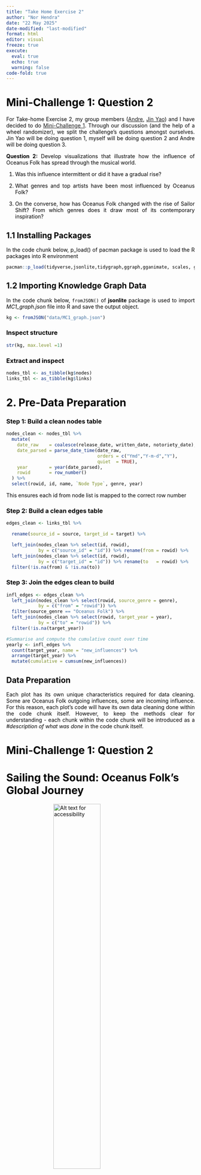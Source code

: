 ```yaml
---
title: "Take Home Exercise 2"
author: "Nor Hendra"
date: "22 May 2025"
date-modified: "last-modified"
format: html
editor: visual
freeze: true
execute:
  eval: true
  echo: true
  warning: false
code-fold: true
---
```


```{=html}
<style>
p {
  text-align: justify;
}
body, 
body p, 
body h1, 
body h2, 
body h3, 
body h4, 
body h5, 
body h6, 
body li {
  color: #000 !important;
}
</style>
```

# Mini-Challenge 1: Question 2

For Take-home Exercise 2, my group members ([Andre](https://isss608-ay2025-aprilterm.netlify.app/), [Jin Yao](https://isss608-blessmebellburve.netlify.app/)) and I have decided to do [Mini-Challenge 1](https://vast-challenge.github.io/2025/MC1.html). Through our discussion (and the help of a wheel randomizer), we split the challenge's questions amongst ourselves. Jin Yao will be doing question 1, myself will be doing question 2 and Andre will be doing question 3.

**Question 2:** Develop visualizations that illustrate how the influence of Oceanus Folk has spread through the musical world.

1.  Was this influence intermittent or did it have a gradual rise?

2.  What genres and top artists have been most influenced by Oceanus Folk?

3.  On the converse, how has Oceanus Folk changed with the rise of Sailor Shift? From which genres does it draw most of its contemporary inspiration?

## 1.1 Installing Packages

In the code chunk below, p_load() of pacman package is used to load the R packages into R environment

```r
pacman::p_load(tidyverse,jsonlite,tidygraph,ggraph,gganimate, scales, ggplot2, gifski, plotly,dplyr, knitr, visNetwork,igraph,scales,ggimage, tidytext,patchwork, RColorBrewer, magick)
```

## 1.2 Importing Knowledge Graph Data

In the code chunk below, `fromJSON()` of **jsonlite** package is used to import *MC1_graph.json* file into R and save the output object.

```r
kg <- fromJSON("data/MC1_graph.json")
```

### Inspect structure

```r
str(kg, max.level =1)
```

### Extract and inspect

```r
nodes_tbl <- as_tibble(kg$nodes)
links_tbl <- as_tibble(kg$links)
```

# 2. Pre-Data Preparation

### Step 1: Build a clean nodes table

```r
nodes_clean <- nodes_tbl %>%
  mutate(
    date_raw    = coalesce(release_date, written_date, notoriety_date),
    date_parsed = parse_date_time(date_raw,
                                  orders = c("Ymd","Y-m-d","Y"),
                                  quiet  = TRUE),
    year        = year(date_parsed),
    rowid       = row_number()      
  ) %>%
  select(rowid, id, name, `Node Type`, genre, year)
```

This ensures each id from node list is mapped to the correct row number

### Step 2: Build a clean edges table

```r
edges_clean <- links_tbl %>%

  rename(source_id = source, target_id = target) %>%

  left_join(nodes_clean %>% select(id, rowid), 
            by = c("source_id" = "id")) %>% rename(from = rowid) %>%
  left_join(nodes_clean %>% select(id, rowid), 
            by = c("target_id" = "id")) %>% rename(to   = rowid) %>%
  filter(!is.na(from) & !is.na(to))
```

### Step 3: Join the edges clean to build

```r
infl_edges <- edges_clean %>%
  left_join(nodes_clean %>% select(rowid, source_genre = genre),
            by = c("from" = "rowid")) %>%
  filter(source_genre == "Oceanus Folk") %>%
  left_join(nodes_clean %>% select(rowid, target_year = year),
            by = c("to" = "rowid")) %>%
  filter(!is.na(target_year))

#Summarise and compute the cumulative count over time
yearly <- infl_edges %>%
  count(target_year, name = "new_influences") %>%
  arrange(target_year) %>%
  mutate(cumulative = cumsum(new_influences))
```

::: callout-note
## Data Preparation

Each plot has its own unique characteristics required for data cleaning. Some are Oceanus Folk outgoing influences, some are incoming influence. For this reason, each plot's code will have its own data cleaning done within the code chunk itself. However, to keep the methods clear for understanding - each chunk within the code chunk will be introduced as a *#description of what was done* in the code chunk itself.
:::

# Mini-Challenge 1: Question 2

# Sailing the Sound: Oceanus Folk’s Global Journey

```{=html}
<img src="sailorshift.png" alt="Alt text for accessibility"
     style="display:block; margin:0 auto; width:50%;" />
```

Sailor Shift is one of the defining musical icons of her generation, a global superstar whose journey began on the quiet, coastal island nation of Oceanus. Rooted in the soul-stirring genre of Oceanus Folk, Sailor’s early music echoed the traditions of her homeland, capturing the attention of local audiences with its authenticity and emotional depth. Her rise began in earnest in 2023 as the lead vocalist of Ivy Echoes, an all-female band that helped bring Oceanus Folk into the contemporary spotlight. Though the band disbanded by 2026, Sailor’s solo breakthrough came just two years later when a viral single catapulted her into global recognition which marked the first time an Oceanus Folk track topped the international charts.

Since then, Sailor has released a new album almost every year, each more successful than the last. While she has evolved musically, often blending elements of Indie Pop and Indie Folk, she remains a proud champion of Oceanus Folk. Her collaborations with both rising and established artists have not only expanded her reach but also served to amplify the genre itself. Sailor’s enduring commitment to uplifting lesser-known musicians and promoting the music of her roots has helped fuel a cultural resurgence, drawing global attention to Oceanus and inspiring a new wave of artists from the region.

Now, in 2040, as she returns home, Sailor Shift is more than just a musician - she is a movement. Her story, and that of the Oceanus Folk genre she helped elevate, is the subject of a new investigation by local journalist Silas Reed. By visualizing a detailed knowledge graph of her career, collaborations, and influence, we uncover not just the legacy of one artist, but the rise of a cultural phenomenon.

# Rising Influence of Oceanus Folk: Intermittent or Gradual?

## Question 2: Part A

Was this influence intermittent or did it have a gradual rise?

::: callout-tip
## Plot Approach

For this plot, I looked at all edges that would compute the outgoing influence of Oceanus Folk as this would give an idea on whether it was an intermittent or gradual rise. I chose to use an animation as it was presented in *"Visualising and Analysing Time-Oriented Data"* to show the intermittent change over time of Oceanus Folk's influence. To further illustrate Sailor's impact, I drew a milestone segment on 2028 to show if there were any change after her breakthrough. As this is purely to give reader's an idea of Oceanus Folk's influence on the world - I chose to remove the gridlines to intensify the effect Oceanus Folk had.

The y-axis would be the year and x-axis the cumulative influence. I chose to use cumulative influence as this would be a more accurate representation of Oceanus Folk's influence throughout the year. In blue bar graph, you will also see the annual influences each year had. When these two are combined, it gives a clearer picture on how Oceanus Folk has influenced throughout the years and also give a better understanding of how each year added on to that cumulative influence.
:::

```r
#| fig-height: 8
#| fig-width: 10

# 1. Computing edges of Oceanus Folk
yearly <- edges_clean %>%
  left_join(
    nodes_clean %>% select(rowid, genre),
    by = c("to" = "rowid")
  ) %>%
  filter(
    genre == "Oceanus Folk",
`Edge Type` %in% c(
  "PerformerOf","ComposerOf","ProducerOf","LyricistOf",
  "RecordedBy","DistributedBy",
  "InStyleOf","InterpolatesFrom","CoverOf",
  "LyricalReferenceTo","DirectlySamples"
)
  ) %>%
  left_join(
    nodes_clean %>% select(rowid, media_year = year),
    by = c("to" = "rowid")
  ) %>%
  filter(!is.na(media_year)) %>%
  # Count number of new influences per year
  count(target_year = media_year, name = "new_influences") %>%
  complete(
    target_year = seq(min(target_year), max(target_year)),
    fill = list(new_influences = 0)
  ) %>%
  arrange(target_year) %>%
  mutate(cumulative = cumsum(new_influences))

# 2. Extend series to 2040
yearly_ext <- yearly %>%
  complete(
    target_year = seq(min(target_year), 2040),
    fill = list(new_influences = 0, cumulative = NA_real_)
  ) %>%
  arrange(target_year) %>%
  mutate(
    cumulative = if_else(
      is.na(cumulative),
      lag(cumulative, default = 0) + new_influences,
      cumulative
    )
  )

# 3. Define the milestone for 2028
milestones <- tibble(
  milestone_year = 2028,
  label          = "2028: Sailor’s Breakthrough"
) %>%
  left_join(yearly_ext, by = c("milestone_year" = "target_year"))

# 4. Build and animate the plot
p_anim <- ggplot(yearly_ext, aes(x = target_year)) +
  geom_col(aes(y = new_influences, fill = "Annual New Influences"),
           alpha = 0.8, show.legend = TRUE) +
  geom_line(aes(y = cumulative, color = "Cumulative Influences"),
            size = 1.2, show.legend = TRUE) +
  geom_point(aes(y = cumulative, color = "Cumulative Influences"),
             size = 2) +
  geom_segment(data = milestones,
               aes(x = milestone_year, xend = milestone_year,
                   y = 0,            yend = cumulative),
               arrow = arrow(length = unit(0.2, "cm")),
               color = "firebrick", size = 0.5) +
  geom_text(data = milestones,
            aes(x = milestone_year, y = cumulative, label = label),
            vjust = -0.2, hjust = 0.5,
            color = "firebrick", size = 5) +
  scale_fill_manual(name = NULL,
                    values = c("Annual New Influences" = "blue")) +
  scale_color_manual(name = NULL,
                     values = c("Cumulative Influences" = "black")) +
  guides(
    fill = guide_legend(nrow = 1, byrow = TRUE,
                        override.aes = list(color = NA)),
    color = guide_legend(nrow = 1, byrow = TRUE,
                         override.aes = list(linetype = 1,
                                             shape    = 16,
                                             size     = 2,
                                             fill     = NA))
  ) +
  scale_x_continuous(
    breaks       = pretty_breaks(10),
    minor_breaks = seq(min(yearly_ext$target_year), 2040, by = 1),
    expand       = expansion(mult = c(0, 0.05))
  ) +
  scale_y_continuous(
    limits = c(0, max(yearly_ext$cumulative, na.rm = TRUE)),
    expand = expansion(mult = c(0, 0))
  ) +
  coord_cartesian(clip = "off") +
  labs(
    title = "Global Oceanus Folk Influences (through 2040)",
    x     = "Year",
    y     = "Cumulative Influences"
  ) +
  theme_minimal(base_size = 14) +
  theme(
    panel.grid          = element_blank(),
    plot.title.position = "plot",
    plot.title          = element_text(hjust = 0.5, size = 18, face = "bold"),
    axis.line           = element_line(color = "black"),
    axis.ticks.length   = unit(3, "pt"),
    legend.position     = "bottom",
    legend.direction    = "horizontal",
    legend.key          = element_rect(fill = NA, color = NA),
    plot.margin         = margin(t = 20, r = 40, b = 10, l = 10),
    panel.clip          = "off"
  ) +
  transition_reveal(target_year) +
  ease_aes("linear")

# 5. Render animation
animate(
  p_anim,
  nframes  = length(unique(yearly_ext$target_year)),
  fps      = 5,
  renderer = gifski_renderer("oceanus_folk_extended.gif")
)

p_anim


```

::: callout-tip
## Plot Approach

The approach is similar to the animation plot, however I understand that readers would want to see exactly how many influences on that particular year. Hence, an interactivity plot to see the exact count of each year would be beneficial for readers to understand better.

Hover over to see the count of each year!
:::

```r
#| fig-height: 8
#| fig-width: 10
# 1. Compute all outgoing influences
yearly_raw <- edges_clean %>%
  inner_join(
    nodes_clean %>%
      filter(genre == "Oceanus Folk", `Node Type` %in% c("Song","Album")) %>%
      select(rowid),
    by = c("to" = "rowid")
  ) %>%
  filter(
    `Edge Type` %in% c(
      "InStyleOf","InterpolatesFrom","CoverOf",
      "LyricalReferenceTo","DirectlySamples",
      "PerformerOf","ComposerOf","ProducerOf",
      "LyricistOf","RecordedBy","DistributedBy"
    )
  ) %>%
  left_join(nodes_clean %>% select(rowid, year), by = c("to" = "rowid")) %>%
  filter(!is.na(year)) %>%
  count(target_year = year, name = "new_influences")

# 2. Extend series to 2040
yearly <- yearly_raw %>%
  complete(target_year = seq(min(target_year), 2040),
           fill        = list(new_influences = 0)) %>%
  arrange(target_year) %>%
  mutate(cumulative = cumsum(new_influences))

# 4. Plot 
plot_ly(
  data      = yearly,
  x         = ~target_year,
  y         = ~new_influences,
  type      = "bar",
  name      = "Annual New Influences",
  marker    = list(color = "blue"),
  hoverinfo = "text",
  hovertext = ~paste0(
    "Year: ", target_year,
    "<br>New Influences: ", new_influences
  )
) %>%
  add_trace(
    y         = ~cumulative,
    type      = "scatter",
    mode      = "lines+markers",
    name      = "Cumulative Influences",
    line      = list(color = "black", width = 2),
    marker    = list(color = "firebrick", size = 6),
    hoverinfo = "text",
    hovertext = ~paste0(
      "Year: ", target_year,
      "<br>Cumulative: ", cumulative
    )
  ) %>%
  layout(
    title = "Global Oceanus Folk Influence (through 2040)",
    margin = list(b = 80, t = 80),      
    xaxis = list(
      title = list(text = "Year", standoff = 15),  
      dtick      = 5,
      automargin = TRUE
    ),
    yaxis = list(
      title    = "Cumulative Influence",
      automargin = TRUE
    ),
    legend = list(
      orientation = "h",
      x           = 0.5,
      xanchor     = "center",
      y           = -0.1
    )
  )


```

From the chart above, it’s clear that Oceanus Folk’s influence did not rise in a smooth, steady way. Instead, you see long stretches of relatively little activity punctuated by sharp “spikes” in annual new influences, followed by further lulls before another burst, and so on.

**Early years (1990s–early 2000s):** Almost zero new connections with flat bars, barely any cumulative growth.

**Mid-2000s:** The first real uptick with a handful of years where new influences jumps into double digits, causing the cumulative line to start climbing. Indicating the start of Oceanus Folk's influence!

**Around 2009–2011:** A pronounced surge in annual influences (taller blue bars), driving a steep step up in the red cumulative curve.

**Post-2015 and especially post-2020:** Yet another wave of high‐volume influences, pushing the cumulative count sharply higher once again.

**After roughly 2028‒2030:** You see no flat activity and surge, but rather a steady gradual increment. You can definitely see Sailor Shift's breakthrough coming into play here.

That pattern of long quiet intervals followed by discrete bursts tells us the genre’s “spread” was intermittent, not a gradual, linear march. Each major burst corresponds to some cluster of releases, collaborations, or high-profile sampling/cover events that temporarily drove lots of new links into Oceanus Folk.

# Oceanus Folk's Reach: Which Genres and Artists Have Been Most Influenced?

## Question 2: Part B

What genres and top artists have been most influenced by Oceanus Folk?

::: callout-tip
## Plot Approach

For this question, I felt like starting off with a visNetwork would give a great overview before I broke it down into granular details. For this visNetwork, I decided to go for how Oceanus Folk directly influenced other artists or genres. From there it spread even more to show which artists are under those genre and what songs/albums they have put out. I have added some visPhysics to give it some fluidity for a more fun interactive approach!

Hovering over each node will give you a count of what I am trying to find. Nodes are also weighted depending on their counts to show how much influence they have.

-   Oceanus Folk -\> Total Artists and Genres Influenced.

-   Genres -\> Influences and Total Artists

-   Artists -\> Total songs/albums
:::

```r
# 1. Enrich edges with source genre and performer/media types
edges2 <- edges_clean %>%
  left_join(nodes_clean %>% select(rowid, source_genre = genre),
            by = c("from" = "rowid")) %>%
  left_join(nodes_clean %>% select(rowid, performer_type = `Node Type`),
            by = c("from" = "rowid")) %>%
  left_join(nodes_clean %>% select(rowid, media_type = `Node Type`),
            by = c("to"   = "rowid"))

# 2. Identify all Oceanus Folk media IDs
folk_media <- nodes_clean %>%
  filter(`Node Type` %in% c("Song","Album") & genre == "Oceanus Folk") %>%
  pull(rowid)

# 3. Count how many Oceanus Folk media each band performed
folk_cover_counts <- edges2 %>%
  filter(`Edge Type` == "PerformerOf",
         to %in% folk_media,
         performer_type == "MusicalGroup") %>%
  left_join(nodes_clean %>% select(rowid, name),
            by = c("from" = "rowid")) %>%
  count(name, name = "n_folk") %>%
  rename(artist = name)

# 4. Gather all media (Song/Album) each band performed and count
band_media_edges <- edges2 %>%
  filter(`Edge Type` == "PerformerOf",
         performer_type == "MusicalGroup",
         media_type %in% c("Song","Album")) %>%
  left_join(nodes_clean %>% select(rowid, band = name),
            by = c("from" = "rowid")) %>%
  left_join(nodes_clean %>% select(rowid, media = name),
            by = c("to"   = "rowid")) %>%
  distinct(band, media)

media_counts <- band_media_edges %>%
  count(band, name = "n_media") %>%
  rename(artist = band)

# 5. Compute Oceanus Folk → genre influence edges
infl_edges <- edges2 %>%
  filter(source_genre == "Oceanus Folk",
         `Edge Type` %in% c("InStyleOf","InterpolatesFrom","CoverOf",
      "LyricalReferenceTo","DirectlySamples",
      "PerformerOf","ComposerOf","ProducerOf",
      "LyricistOf","RecordedBy","DistributedBy"))

genre_counts <- infl_edges %>%
  left_join(nodes_clean %>% select(rowid, genre),
            by = c("to" = "rowid")) %>%
  count(genre, name = "n_influences") %>%
  filter(genre != "Oceanus Folk")

# 6. For each influenced genre, count distinct artists
media_by_genre <- nodes_clean %>%
  filter(`Node Type` %in% c("Song","Album") & genre %in% genre_counts$genre) %>%
  select(media_rowid = rowid, genre)

genre_band_edges <- edges2 %>%
  filter(to %in% media_by_genre$media_rowid) %>%
  left_join(media_by_genre, by = c("to" = "media_rowid")) %>%
  left_join(nodes_clean %>% select(rowid, band_name = name, `Node Type`),
            by = c("from" = "rowid")) %>%
  filter(`Node Type` == "MusicalGroup") %>%
  distinct(genre, band_name)

genre_band_counts <- genre_band_edges %>%
  count(genre, name = "n_bands")

# 7. Build nodes_vis

root_node <- tibble(
  id    = "Oceanus Folk",
  label = "Oceanus Folk",
  group = "Oceanus Folk",
  title = paste0(
    "Genres influenced: ", sum(genre_counts$n_influences),
    "<br>Total Artists: ", nrow(media_counts)
  )
)

genre_nodes <- genre_counts %>%
  left_join(genre_band_counts, by = "genre") %>%
  transmute(
    id    = genre,
    label = genre,
    group = "Genre",
    title = paste0("Influences: ", n_influences, "<br>Artists: ", n_bands)
  )

artist_nodes <- full_join(folk_cover_counts, media_counts, by = "artist") %>%
  replace_na(list(n_folk = 0, n_media = 0)) %>%
  transmute(
    id    = artist,
    label = artist,
    group = "Artist",
    title = paste0("Folk covers: ", n_folk,
                   "<br>Total songs/albums: ", n_media)
  )

nodes_vis <- bind_rows(root_node, genre_nodes, artist_nodes)

# 8. Build edges_vis

e1 <- genre_counts %>%
  left_join(genre_band_counts, by = "genre") %>%
  transmute(
    from  = "Oceanus Folk",
    to    = genre,
    title = paste0("Influences: ", n_influences, "<br>Bands: ", n_bands)
  )

e2 <- folk_cover_counts %>%
  transmute(
    from  = "Oceanus Folk",
    to    = artist,
    title = paste0("Folk covers: ", n_folk)
  )

e3 <- genre_band_edges %>%
  transmute(
    from  = genre,
    to    = band_name,
    title = paste0("Genre performer: ", band_name)
  )

edges_vis <- bind_rows(e1, e2, e3)

# 9. Add Band → Media edges

media_nodes <- band_media_edges %>%
  transmute(
    id    = media,
    label = media,
    group = "Song/Album",
    title = paste0("Performed by: ", band)
  ) %>%
  distinct(id, .keep_all = TRUE)

media_edges <- band_media_edges %>%
  transmute(
    from  = band,
    to    = media,
    title = paste0("Performed by: ", band)
  ) %>%
  distinct()

nodes_vis <- bind_rows(nodes_vis, media_nodes)
edges_vis <- bind_rows(edges_vis, media_edges)

# 10. De-duplicate & size nodes

nodes_vis <- nodes_vis %>% distinct(id, .keep_all = TRUE)
edges_vis <- edges_vis %>% distinct(from, to, .keep_all = TRUE)

nodes_vis <- nodes_vis %>%
  left_join(genre_counts %>% select(id = genre, n_influences), by = "id") %>%
  left_join(folk_cover_counts %>% select(id = artist, n_folk), by = "id") %>%
  mutate(
    size = case_when(
      id == "Oceanus Folk" ~ 60,
      group == "Genre"     ~ rescale(n_influences, to = c(20, 50)),
      group == "Artist"    ~ rescale(n_folk, to = c(20, 50)),
      TRUE                 ~ 20
    )
  ) %>%
  select(-n_influences, -n_folk)

# 11. Prune to only artists directly linked from root or genres

valid_bands <- unique(c(e2$to, e3$to))

valid_media <- media_edges %>%
  filter(from %in% valid_bands) %>%
  pull(to)

valid_ids <- c("Oceanus Folk", genre_nodes$id, valid_bands, valid_media)

nodes_vis <- nodes_vis %>%
  filter(id %in% valid_ids)

# 12. Draw the interactive network
visNetwork(nodes_vis, edges_vis, width = "100%", height = "700px") %>%
  visNodes(shape = "dot", font = list(size = 14, face = "bold")) %>%
  visEdges(smooth = FALSE, arrows = "to") %>%
  visGroups(groupname = "Oceanus Folk",
            color = list(background = "#9E00E3", border = "#9E00E3")) %>%
  visGroups(groupname = "Genre",
            color = list(background = "#FFA500", border = "#FFA500")) %>%
  visGroups(groupname = "Artist",
            color = list(background = "#00C2A1", border = "#00C2A1")) %>%
  visGroups(groupname = "Song/Album",
            color = list(background = "#FFB6C1", border = "#FFB6C1")) %>%
  visOptions(
    highlightNearest   = list(enabled = TRUE, degree = 1, hover = TRUE),
    nodesIdSelection   = list(enabled = TRUE, useLabels = TRUE)
  ) %>%
  visLegend(useGroups = TRUE, position = "left", main = "Legend") %>%
  visLayout(randomSeed = 42) %>%
  visPhysics(solver = "forceAtlas2Based", stabilization = TRUE)
```

The visualization makes it clear that Oceanus Folk’s influence radiates most strongly into a handful of adjacent genres. Above all, Indie Folk, Dream Pop, and Synthwave. In the graph, these genres appear as the largest orange‐colored nodes directly linked to “Oceanus Folk,” indicating that they have the highest number of outgoing stylistic or production edges.

-   **Indie Folk** sits at the very top of the list: many Oceanus Folk songs and albums have either been covered by Indie Folk artists, sampled by them, or cited as “in style of,” giving that genre the single largest count of influence connections. This made no surprise given Sailor's collaboration with Indie Folk artists.

-   **Dream Pop** is the next most prominent recipient of Oceanus Folk’s creative DNA. A significant number of Oceanus Folk recordings have been interpolated or reimagined by Dream Pop acts.

-   **Synthwave** also shows up as a major sink of influence. Several Oceanus Folk songwriters have co‐written or produced tracks for Synthwave artists.

Behind those primary genre nodes, you also see smaller but still noticeable clusters for **Alternative Rock, Indie Pop, and Post-Apocalyptic Folk**. In each case, the node size reflects the total number of distinct Oceanus Folk to “genre” edges, and hovering over, say, the Indie Pop node reveals that a dozen or so Oceanus Folk songs and albums.

::: callout-tip
## Plot Approach

Given how huge the visNetwork is, I decided to further break down to Oceanus Folk's influence by plotting and interactive plot using plotly. In this plot, the goal is to provide an actual count of how it was influenced and how Sailor's breakthrough led to an increase in multiple genre's influence. I added a milestone to show clearly how the influence changed because of Sailor Shift. Instead of finding just Oceanus Folk media, I looked for how Oceanus Folk's artists also influenced other genres to give a better clarity of its influence.

Double click the legends to single out a genre or single click to remove them in the visualisation.
:::

```r
#| fig-height: 8
#| fig-width: 10
# Oceanus Folk Influence on Other Genres
# 1. Edge sets
of_edges     <- c("PerformerOf","ComposerOf","ProducerOf","LyricistOf")
style_edges  <- c("InStyleOf","InterpolatesFrom","CoverOf",
                  "LyricalReferenceTo","DirectlySamples")
collab_edges <- c("CollaboratedWith","WrittenBy","Notoriety")

# 2. Which media are Oceanus Folk?
of_media <- nodes_clean %>%
  filter(genre == "Oceanus Folk",
         `Node Type` %in% c("Song","Album")) %>%
  pull(rowid)

# 3. Hop 0→1: artists who made Oceanus Folk media
of_artists <- edges_clean %>%
  filter(`Edge Type` %in% of_edges, to %in% of_media) %>%
  pull(from) %>% unique()

# 4. Hop 1→2: every outgoing edge from those artists
hop2_all <- edges_clean %>%
  filter(from %in% of_artists) %>%
  transmute(target_media = to,
            edge_type    = `Edge Type`)

# 5. Annotate each target media’s genre & year
hop2_all <- hop2_all %>%
  left_join(
    nodes_clean %>% select(rowid, genre, year),
    by = c("target_media" = "rowid")
  ) %>%
  rename(target_genre = genre,
         target_year  = year) %>%
  filter(!is.na(target_genre),
         target_genre != "Oceanus Folk",
         !is.na(target_year))

# 6. Count per genre/year and cumulative
yearly <- hop2_all %>%
  count(target_genre, target_year, name = "new_links") %>%
  arrange(target_genre, target_year) %>%
  group_by(target_genre) %>%
  mutate(cumulative = cumsum(new_links)) %>%
  ungroup()

# 7. Extend through the years
all_genres <- unique(yearly$target_genre)
start_year <- min(yearly$target_year[yearly$cumulative > 0], na.rm = TRUE)
all_years  <- seq(start_year, 2035)

yearly_ext <- yearly %>%
  complete(target_genre = all_genres,
           target_year  = all_years,
           fill         = list(new_links = 0)) %>%
  group_by(target_genre) %>%
  arrange(target_year) %>%
  mutate(cumulative = cumsum(new_links)) %>%
  ungroup()

# 8. Color palette
pal <- if (length(all_genres) <= 8) {
  RColorBrewer::brewer.pal(length(all_genres), "Set2")
} else {
  colorRampPalette(RColorBrewer::brewer.pal(8, "Set2"))(length(all_genres))
}
names(pal) <- all_genres

# 9. Build the plot
plot_ly(
  data  = yearly_ext,
  x     = ~target_year,
  y     = ~cumulative,
  color = ~target_genre,
  colors= pal,
  type  = 'scatter',
  mode  = 'lines+markers',
  split = ~target_genre,
  hoverinfo = 'text',
  hovertext = ~paste0(
    "Genre: ", target_genre,
    "<br>Year: ", target_year,
    "<br>Cumulative: ", cumulative
  )
) %>%
  layout(
    title = "Oceanus Folk Influence on Other Genres",
    xaxis = list(
      title     = "Year",
      tickmode  = "linear",
      dtick     = 5,
      tickangle = 0,
      range     = c(start_year, 2035)
    ),
    yaxis = list(title = "Cumulative Influence"),
    legend = list(x = 1.02, y = 0.5, orientation = "v"),
    shapes = list(
      list(
        type = "line",
        x0 = 2028, x1 = 2028,
        y0 = 0,    y1 = max(yearly_ext$cumulative, na.rm=TRUE),
        line = list(dash="dash", color="firebrick")
      )
    ),
    annotations = list(
      list(
        x = 2028, 
        y = max(yearly_ext$cumulative, na.rm=TRUE),
        text = "2028: Sailor’s Breakthrough",
        xref = "x", yref = "y",
        xanchor = "right",
        showarrow = TRUE, arrowhead = 2,
        ax = -30, ay = -40,
        font = list(color="firebrick", size=12)
      )
    )
  )

```

In the years before Sailor’s 2028 breakthrough, Oceanus Folk’s influence was modest and largely confined to a handful of neighboring styles. Indie Folk in particular crept forward slowly, Dream Pop made occasional forays, and undertones of Synthwave began to whisper among a few adventurous producers. If you imagine each genre as a sapling, Indie Folk was the first to send out a thin branch, Dream Pop a thinner bud, and Synthwave only a tiny sprout, all inching upward at a nearly flat trajectory.

Then came 2028, when Sailor’s breakthrough exploded to the music scene. Almost overnight, the dashed vertical marker at 2028 on the plot signals a turning point of what had been small, incremental upticks in cumulative influences suddenly bend sharply upward. Indie Folk, turns into a burgeoning tree, its cumulative line accelerating steeply as dozens of Oceanus Folk‐rooted songwriters are plucked up by indie singer and songwriters eager to capture that genre. Dream Pop’s line, rockets skyward as reverb‐soaked Oceanus Folk riffs become the secret ingredient in its soundscapes. Synthwave, too, now climbs rapidly as producers sample the tunes from Oceanus Folk.

But the ripple doesn’t stop there. In the immediate aftermath of 2028, you also see Americana suddenly pick up speed. As Sailor integrates motifs borrowed from her homeland into her chart-topping tracks, a wave of rock-abilly and roots musicians reaches back to Oceanus Folk’s catalog for fresh lyrical phrasing and open-tuned guitar techniques. Desert Rock, previously untouched, begins to shimmer with Oceanus Folk echoes with melodies appearing in post-2028 influence, creating that melodic symbiosis. Even Jazz Surf Rock which was only influenced on 2023 weaved Oceanus Folk’s tunes into surf jams and jazzy improvisations.

The plot shows all six lines, Indie Folk, Dream Pop, Synthwave, Americana, Desert Rock, and Jazz Surf Rock arching upward together. Indie Folk holds its lead (with the tallest cumulative total), Dream Pop is just a hair behind, and Synthwave sits athird in raw numbers but with one of the steepest post-2028 slopes. Americana comes next, having doubled its pace; Desert Rock and Jazz Surf Rock which was almost imperceptible before, now rise visibly as smaller but steadily thickening lines. The story the plot tells is unmistakable. Sailor Shift’s breakthrough unlocked Oceanus Folk’s hidden currents, letting its melodies and techniques surge outward into an ever-wider array of genres. What began as isolated tendrils of influence transformed into a broad, interwoven canopy that, after 2028, shot skyward almost like a sudden summer growth spurt proving that one artist’s leap can cause entire forests of musical styles to flourish.


::: callout-tip
## Plot Approach

In this plot, I have laid out the top 10 artists that were of Oceanus Folk influence. It is a composite of top 10 who performed Oceanus Folk songs and top 10 who had a notoriety date in the songs.  The reason for this is to answer the 'top artist' aspect of this question. I decided to only use edges *"PerformerOf"* to accurately describe artists of the Oceanus Folk genre. Since Persons and MusicalGroups did not have anything on the 'genre' column of nodes. I extracted who the song was performed by and pulled the genre of that song and tied it to the artist. It is important to note that this pulls the distinct songs that the artist performed. This method allowed me to know which artist were performing Oceanus Folk genre.
:::

```r
#| fig-height: 8
#| fig-width: 10
# 1. Data Cleaning
nodes_clean <- nodes_tbl %>%
  mutate(
    date_raw    = coalesce(release_date, written_date, notoriety_date),
    date_parsed = parse_date_time(date_raw, orders = c("Ymd","Y-m-d","Y"), quiet = TRUE),
    year        = year(date_parsed),
    rowid       = row_number()
  ) %>%
  select(rowid, id, name, `Node Type`, genre, notoriety_date)

edges_clean <- links_tbl %>%
  rename(source_id = source, target_id = target) %>%
  left_join(nodes_clean %>% select(id, rowid), by = c("source_id" = "id")) %>%
  rename(from = rowid) %>%
  left_join(nodes_clean %>% select(id, rowid), by = c("target_id" = "id")) %>%
  rename(to   = rowid) %>%
  filter(!is.na(from) & !is.na(to))


# 2.1 Invertible edge type = "PerformerOf"
invertible <- c("PerformerOf")

# 2.2 All Oceanus Folk media rowids
of_media <- nodes_clean %>%
  filter(
    genre == "Oceanus Folk",
    `Node Type` %in% c("Song", "Album", "RecordLabel")
  ) %>%
  pull(rowid)

# 2.3 All PerformerOf edges pointing to that media
inv_edges_1 <- edges_clean %>%
  filter(
    `Edge Type` %in% invertible,
    to                %in% of_media
  ) %>%
  transmute(
    media_id  = to,
    artist_id = from
  )

# 2.4 Annotate artist names & types; keep only Person/MusicalGroup
inv_annot_1 <- inv_edges_1 %>%
  left_join(
    nodes_clean %>% select(rowid, ArtistName = name, ArtistType = `Node Type`),
    by = c("artist_id" = "rowid")
  ) %>%
  filter(ArtistType %in% c("Person", "MusicalGroup"))

# 2.5 Count distinct OF media per artist
artist_counts <- inv_annot_1 %>%
  distinct(ArtistName, media_id) %>%
  count(ArtistName, name = "Count") %>%
  arrange(desc(Count))

# 2.6 Top 10 artists
top10 <- artist_counts %>% slice_head(n = 10) %>%
  mutate(ArtistName = fct_reorder(ArtistName, Count))

# 2.7 Plot 1: Top 10 OF Artists (by total media performed)
p1 <- ggplot(top10, aes(x = ArtistName, y = Count)) +
  geom_col(fill = "#00C2A1") +
  geom_text(
    aes(label = Count),
    hjust = -0.1,
    color = "black",
    size = 4
  ) +
  coord_flip(clip = "off") +
  labs(
    x     = NULL,
    y     = "Songs/Albums Performed"
  ) +
  scale_y_continuous(expand = expansion(mult = c(0, 0.2))) +
  theme_minimal(base_size = 14) +
  theme(
    panel.grid.major      = element_blank(),
    panel.grid.minor      = element_blank(),
    axis.line             = element_line(color = "black"),
    axis.text.y           = element_text(color = "black", margin = margin(r = 2)),
    axis.text.x           = element_text(color = "black"),
    axis.title.y          = element_text(face = "bold"),
    plot.title            = element_text(face = "bold", hjust = 0.5),
    plot.margin           = margin(t = 10, r = 40, b = 10, l = 10)
  )

# 3. Top 10 Artists by notoriety

# 3.1 Filter to Oceanus Folk songs with a notoriety_date
famous_of_songs <- nodes_clean %>%
  filter(
    `Node Type`   == "Song",
    genre         == "Oceanus Folk",
    !is.na(notoriety_date),
    str_trim(notoriety_date) != ""
  ) %>%
  select(song_rowid = rowid)

# 3.2 Find all PerformerOf edges pointing to those “famous” OF songs
inv_edges_2 <- edges_clean %>%
  filter(
    `Edge Type` == "PerformerOf",
    to            %in% famous_of_songs$song_rowid
  ) %>%
  transmute(
    song_rowid   = to,
    artist_rowid = from
  )

# 3.3 Annotate artist names & types; keep only Person/MusicalGroup
inv_annot_2 <- inv_edges_2 %>%
  left_join(
    nodes_clean %>% select(artist_rowid = rowid, ArtistName = name, ArtistType = `Node Type`),
    by = "artist_rowid"
  ) %>%
  filter(ArtistType %in% c("Person", "MusicalGroup"))

# 3.4 Count “famous OF songs” per artist
artist_famous_counts <- inv_annot_2 %>%
  distinct(ArtistName, song_rowid) %>%
  count(ArtistName, name = "FamousSongCount") %>%
  arrange(desc(FamousSongCount))

sailor_row <- artist_famous_counts %>% filter(ArtistName == "Sailor Shift")
top10_famous <- artist_famous_counts %>%
  filter(ArtistName != "Sailor Shift") %>%
  slice_head(n = 9) %>%
  bind_rows(sailor_row) %>%
  mutate(ArtistName = fct_reorder(ArtistName, FamousSongCount))

# 3.5 Plot 2: Top 10 Artists by “Famous” OF Songs 
p2 <- ggplot(top10_famous, aes(x = ArtistName, y = FamousSongCount)) +
  geom_col(fill = "#6C88C4") +
  geom_text(
    aes(label = FamousSongCount),
    hjust = -0.1,
    color = "black",
    size = 3.5
  ) +
  coord_flip(clip = "off") +
  labs(
    x     = NULL,
    y     = "Number of Famous Songs"
  ) +
  scale_y_continuous(expand = expansion(mult = c(0, 0.2))) +
  theme_minimal(base_size = 14) +
  theme(
    panel.grid.major      = element_blank(),
    panel.grid.minor      = element_blank(),
    axis.line             = element_line(color = "black"),
    axis.text.y           = element_text(color = "black", margin = margin(r = 2)),
    axis.text.x           = element_text(color = "black"),
    axis.title.y          = element_text(face = "bold"),
    plot.title            = element_text(face = "bold", hjust = 0.5),
    plot.margin           = margin(t = 10, r = 40, b = 10, l = 10)
  )

# 4. Combine plots side by side

combined_plot <- p1 + p2 + 
  plot_layout(ncol = 2, widths = c(1, 1)) +
  plot_annotation(
    title = "Oceanus Folk Artist Performance Overview",
    subtitle = "Left: Top 10 Artists by Songs Performed | Right: Top 10 Artists by Famous Songs (including Sailor Shift)",
    theme = theme(
      plot.title    = element_text(size = 16, face = "bold", hjust = 0.5),
      plot.subtitle = element_text(size = 12, hjust = 0.5, face = "bold"),
      plot.margin   = margin(t = 10, r = 10, b = 10, l = 10)
    )
  )

# 5. Display the composite
print(combined_plot)

```
The composite bar chart offers a side‐by‐side comparison of two key dimensions of Oceanus Folk performance. On the left, “Songs/Albums Performed” ranks the ten artists who have appeared most frequently on any Oceanus Folk recording. At the very top sits Sailor Shift, with nearly three dozen distinct credits which is an unsurprising result given how prolific she’s been. Just below her, a small tier of collaborators (both solo vocalists and instrumentalists) also boast double‐digit performance counts, signaling that they have been core contributors to the genre alongside Sailor over many years. As you move toward the bottom of the left panel, you see artists whose Oceanus Folk appearances taper into single digits, suggesting a longer “tail” of musicians who participate less regularly but still make meaningful contributions.

On the right, “Number of Famous Songs” highlights the ten artists whose tracks most often reached a notoriety threshold (i.e., notable songs). Here, the ranking shifts notably. For example, some artists who had only a handful of overall performances land in the top five on the right because the few songs they did perform became breakout hits. Conversely, a few high‐volume collaborators fall out of the upper tiers because, despite performing many tracks, fewer of those tracks broke into “notorious” status.

::: callout-tip
## Plot Approach
In this plot, I wanted to break down even further from the bar graph above fo the top 3. The point of this is to show how the top artists (both in terms of performing Oceanus Folk and with notable songs) are interconnected to each other. Showing the spirit of collaboration in the music industry of the Oceanus Folk genre.

Click on the edges or the nodes to see how they are interconnected! I have removed labels on them to give it a clear look, but they are still accessible when clicking on it. 
:::
```r
# 1 Data Cleaning
nodes_clean <- nodes_tbl %>%
  mutate(
    date_raw    = coalesce(release_date, written_date, notoriety_date),
    date_parsed = parse_date_time(date_raw, orders = c("Ymd","Y-m-d","Y"), quiet = TRUE),
    year        = year(date_parsed),
    rowid       = row_number()
  ) %>%
  select(rowid, id, name, `Node Type`, genre, notoriety_date)

edges_clean <- links_tbl %>%
  rename(source_id = source, target_id = target) %>%
  left_join(nodes_clean %>% select(id, rowid), by = c("source_id" = "id")) %>%
  rename(from = rowid) %>%
  left_join(nodes_clean %>% select(id, rowid), by = c("target_id" = "id")) %>%
  rename(to = rowid) %>%
  filter(!is.na(from) & !is.na(to))

# 2. Identify top 3 by total OF media performed 
of_media <- nodes_clean %>%
  filter(
    genre == "Oceanus Folk",
    `Node Type` %in% c("Song", "Album", "RecordLabel")
  ) %>%
  pull(rowid)

inv_edges <- edges_clean %>%
  filter(`Edge Type` == "PerformerOf", to %in% of_media) %>%
  transmute(media_id = to, artist_id = from)

inv_annot <- inv_edges %>%
  left_join(nodes_clean %>% select(rowid, ArtistName = name, ArtistType = `Node Type`),
            by = c("artist_id" = "rowid")) %>%
  filter(ArtistType %in% c("Person", "MusicalGroup"))

artist_counts <- inv_annot %>%
  distinct(ArtistName, media_id) %>%
  count(ArtistName, name = "TotalOF") %>%
  arrange(desc(TotalOF))

top3_performed <- artist_counts %>% slice_head(n = 3) %>% pull(ArtistName)

# 3. Identify top 3 by number of famous OF songs 
famous_of_songs <- nodes_clean %>%
  filter(
    `Node Type` == "Song",
    genre        == "Oceanus Folk",
    !is.na(notoriety_date),
    str_trim(notoriety_date) != ""
  ) %>%
  pull(rowid)

inv_famous <- edges_clean %>%
  filter(`Edge Type` == "PerformerOf", to %in% famous_of_songs) %>%
  transmute(fav_media_id = to, fav_artist_id = from)

inv_famous_annot <- inv_famous %>%
  left_join(nodes_clean %>% select(rowid, ArtistName = name, ArtistType = `Node Type`),
            by = c("fav_artist_id" = "rowid")) %>%
  filter(ArtistType %in% c("Person", "MusicalGroup"))

artist_famous_counts <- inv_famous_annot %>%
  distinct(ArtistName, fav_media_id) %>%
  count(ArtistName, name = "FamousOF") %>%
  arrange(desc(FamousOF))

top3_famous <- artist_famous_counts %>% slice_head(n = 3) %>% pull(ArtistName)

# 4. Combine the two top‐3 sets 
all_artists <- union(top3_performed, top3_famous)

# 5. Build full igraph 
g_full <- graph_from_data_frame(
  d = edges_clean %>% select(from, to),
  vertices = nodes_clean %>% mutate(name = as.character(rowid)),
  directed = FALSE
)

# 6. Find all shortest‐path nodes/edges connecting each artist pair 
artist_rowids <- nodes_clean %>%
  filter(name %in% all_artists) %>%
  select(name, rowid) %>%
  mutate(rowid = as.character(rowid)) %>%
  deframe()

pairs <- combn(all_artists, 2, simplify = FALSE)

all_path_nodes <- character(0)
all_path_edges <- integer(0)

for (pair in pairs) {
  a   <- pair[1]; b   <- pair[2]
  v_a <- artist_rowids[a]; v_b <- artist_rowids[b]
  sp  <- shortest_paths(g_full, from = v_a, to = v_b, output = "both")
  if (length(sp$vpath[[1]]) == 0) next
  verts <- sp$vpath[[1]] %>% as_ids()
  all_path_nodes <- union(all_path_nodes, verts)
  eids <- sp$epath[[1]]
  all_path_edges <- union(all_path_edges, as.integer(eids))
}

# 7. Include songs and albums performed by top artists
media_performed <- inv_annot %>%
  filter(ArtistName %in% top3_performed) %>%
  pull(media_id) %>% as.character()

media_famous <- inv_famous_annot %>%
  filter(ArtistName %in% top3_famous) %>%
  pull(fav_media_id) %>% as.character()

album_performed <- edges_clean %>%
  filter(`Edge Type` == "PerformerOf",
         to %in% nodes_clean$rowid[nodes_clean$`Node Type` == "Album"],
         from %in% nodes_clean$rowid[nodes_clean$name %in% all_artists]) %>%
  pull(to) %>%
  as.character()

song_nodes  <- union(media_performed, media_famous)
album_nodes <- album_performed
all_media_nodes <- union(song_nodes, album_nodes)

all_path_nodes <- union(all_path_nodes, all_media_nodes)

# 8. Prepare nodes_vis (**** ONLY CHANGE HERE ****) ------------------------
nodes_vis <- nodes_clean %>%
  filter(as.character(rowid) %in% all_path_nodes) %>%
  transmute(
    id        = as.character(rowid),
    label     = name,                      
    shape     = if_else(rowid %in% famous_of_songs, "star", "circle"),
    color     = case_when(
                 name %in% top3_performed & !(name %in% top3_famous) ~ "#6C88C4",
                 name %in% top3_famous             & !(name %in% top3_performed)  ~ "#00C2A1",
                 name %in% intersect(top3_performed, top3_famous)         ~ "#FFBF65",
                 rowid %in% famous_of_songs                                      ~ "#FF5768",
                 TRUE                                                           ~ "#FFBF65"
               ),
    size      = 20,                        
    font.size = 0,                      
    title     = paste0(
                  "<b>", name, "</b><br/>Type: ", `Node Type`,
                  if_else(rowid %in% famous_of_songs, "<br/>Notorious", "")
                )
  )

# 9. Prepare edges_vis 
# 9a. Shortest‐path edges
path_edges_df <- as_data_frame(g_full, what = "edges") %>%
  mutate(edge_index = row_number()) %>%
  filter(edge_index %in% all_path_edges) %>%
  transmute(
    from   = as.character(from),
    to     = as.character(to),
    title  = edges_clean$`Edge Type`[edge_index]
  )

# 9b. Edges linking artists → songs
artist_song_edges <- bind_rows(
  inv_annot %>%
    filter(ArtistName %in% all_artists, as.character(media_id) %in% song_nodes) %>%
    transmute(
      from   = artist_rowids[ArtistName],
      to     = as.character(media_id),
      title  = paste0("Performed: ", nodes_clean$name[media_id])
    ),
  inv_famous_annot %>%
    filter(ArtistName %in% all_artists, as.character(fav_media_id) %in% song_nodes) %>%
    transmute(
      from   = artist_rowids[ArtistName],
      to     = as.character(fav_media_id),
      title  = paste0("Performed (Famous): ", nodes_clean$name[fav_media_id])
    )
) %>% distinct()

# 9c. Edges linking artists → albums
artist_album_edges <- edges_clean %>%
  filter(
    `Edge Type` == "PerformerOf",
    as.character(to) %in% album_nodes,
    as.character(from) %in% artist_rowids
  ) %>%
  transmute(
    from   = as.character(from),
    to     = as.character(to),
    title  = paste0("Performed Album: ", nodes_clean$name[to])
  ) %>%
  distinct()

# Combine all edges
edges_vis <- bind_rows(path_edges_df, artist_song_edges, artist_album_edges)

# 10. Render visNetwork (edges black, with arrows, no labels) ------------
visNetwork(nodes_vis, edges_vis, width = "100%", height = "600px") %>%
  visNodes(
    shape         = nodes_vis$shape,
    color         = nodes_vis$color,
    size          = nodes_vis$size,
    font          = list(size = nodes_vis$font.size)
  ) %>%
  visEdges(
    smooth        = FALSE,
    color         = list(color = "#000000"), # edges are now black
    arrows        = "to",                     # arrowheads at target end
    label         = NULL                      # no edge‐type labels displayed
  ) %>%
  visOptions(
    highlightNearest   = list(enabled = TRUE, degree = 1),
    nodesIdSelection   = list(enabled = TRUE, useLabels = TRUE)
  ) %>%
  visLegend(
    useGroups = FALSE,
    addNodes = list(
      list(label = "Top-3 Performers",         shape = "dot", color = "#00C2A1", size = 20),
      list(label = "Top-3 Notoriety Artists",  shape = "dot", color = "#6C88C4", size = 20),
      list(label = "Notorious Songs",          shape = "star",color = "#FF5768",size = 20),
      list(label = "Intersect/Songs/Albums", shape = "dot", color = "#FFBF65", size = 20)
    ),
    position = "right",
    width    = 0.25
  ) %>%
  visLayout(randomSeed = 42)

```

Sailor Shift occupies a central place in this collaborative web. Her lone “notorious” single brought together her own performance with the work of producers, songwriters, and session musicians, each of whom lent their expertise and reputation to lift the track into the spotlight. Those collaborators then appear on other artists’ albums, carrying the credibility they gained from working with her into new projects. At the same time, Sailor’s album credits feature a rotating roster of musicians and producers whose ongoing involvement with different performers helps spread attention across the genre. In this way, Sailor’s breakthrough hit both depended on and fueled the successes of her collaborators, and her broader discography continually weaves together a network of performers and creators who boost each other’s visibility and chart positions.

::: callout-tip
Elaborating on the previous plot and to find what gave the surge pre and post 2028 of Oceanus Folk. I plotted a composite plot of the top 10 artists pre and post 2028. The idea of this plot is to show Sailor Shift's and other notable artists contribution to the genre.
::: 

```r
#| fig-height: 8
#| fig-width: 10
nodes_clean <- nodes_tbl %>%
  mutate(
    date_raw    = coalesce(release_date, written_date, notoriety_date),
    date_parsed = parse_date_time(date_raw, orders = c("Ymd","Y-m-d","Y"), quiet = TRUE),
    year        = year(date_parsed),
    rowid       = row_number()
  ) %>%
  select(rowid, id, name, `Node Type`, genre, year, notoriety_date)

edges_clean <- links_tbl %>%
  rename(source_id = source, target_id = target) %>%
  left_join(nodes_clean %>% select(id, rowid), by = c("source_id" = "id")) %>%
  rename(from = rowid) %>%
  left_join(nodes_clean %>% select(id, rowid), by = c("target_id" = "id")) %>%
  rename(to   = rowid) %>%
  filter(!is.na(from) & !is.na(to))

# 2. Define all “influence” edges to include 
invertible   <- c("PerformerOf", "ComposerOf", "ProducerOf", "LyricistOf")
direct_edges <- c("CollaboratedWith", "WrittenBy", "Notoriety")

# 3. Identify Oceanus Folk media rowids 
of_media <- nodes_clean %>%
  filter(
    genre == "Oceanus Folk",
    `Node Type` %in% c("Song", "Album", "RecordLabel")
  ) %>%
  pull(rowid)

# 4a. Invert the “Of” edges (artist → media) -
inv <- edges_clean %>%
  filter(`Edge Type` %in% invertible, to %in% of_media) %>%
  transmute(media  = to,
            artist = from,
            type   = `Edge Type`)

# 4b. Pull any direct OF→artist edges 
direct <- edges_clean %>%
  filter(`Edge Type` %in% direct_edges, from %in% of_media) %>%
  transmute(media  = from,
            artist = to,
            type   = `Edge Type`)

# 5. Combine and annotate by artist name, artist type, and media year 
all_edges <- bind_rows(inv, direct) %>%
  left_join(
    nodes_clean %>% select(rowid, ArtistName = name, ArtistType = `Node Type`),
    by = c("artist" = "rowid")
  ) %>%
  left_join(
    nodes_clean %>% select(rowid, MediaYear = year),
    by = c("media" = "rowid")
  ) %>%
  filter(
    ArtistType %in% c("Person", "MusicalGroup"),
    !is.na(MediaYear)
  )

# 6. Split into Pre-2028 / Post-2028 and count edges per artist 
break_year <- 2028

artist_period_counts <- all_edges %>%
  mutate(
    period = if_else(MediaYear < break_year, "Pre-2028", "Post-2028")
  ) %>%
  count(period, ArtistName, name = "Edges")

# 7. For each period, pick the top 10 artists 
topN <- 10
top_artists <- artist_period_counts %>%
  group_by(period) %>%
  slice_max(Edges, n = topN, with_ties = FALSE) %>%
  ungroup()

# 8. Helper function to build a single bar-chart facet 
make_bar <- function(df, title_text, bar_color, y_limits = NULL) {
  p <- ggplot(df, aes(
        x = reorder_within(ArtistName, Edges, period),
        y = Edges
      )) +
      geom_col(fill = bar_color, width = 0.6) +
      geom_text(
        aes(label = Edges),
        hjust = -0.1,
        color = "black",
        size  = 5
      ) +
      scale_x_reordered() +
      coord_flip(clip = "off") +
      labs(
        title = title_text,
        x     = NULL,
        y     = "Number of Influences"
      ) +
      theme_classic(base_size = 14) +
      theme(
        plot.title         = element_text(color = "black", face = "bold", size = 15),
        axis.text.y        = element_text(color = "black", margin = margin(r = 6)),
        axis.text.x        = element_text(color = "black"),
        axis.title.y       = element_text(color = "black", face = "bold"),
        axis.title.x       = element_text(color = "black"),
        strip.text         = element_text(color = "black", face = "bold"),
        axis.ticks.length  = unit(4, "pt")
      )

  if (!is.null(y_limits)) {
    p <- p + scale_y_continuous(
                  limits = y_limits,
                  breaks = seq(y_limits[1], y_limits[2], by = 10),
                  expand = expansion(mult = c(0, 0.05))
               )
  } else {
    max_edges <- max(df$Edges)
    p <- p + scale_y_continuous(
                  breaks = seq(0, max_edges, by = 10),
                  expand = expansion(mult = c(0, 0.1))
               )
  }

  return(p)
}

# 9. Build the two panels
p_pre <- make_bar(
  top_artists %>% filter(period == "Pre-2028"),
  title_text = "Pre-2028 Influences",
  bar_color  = "blue",
  y_limits   = c(0, 40)  
)

p_post <- make_bar(
  top_artists %>% filter(period == "Post-2028"),
  title_text = "Post-2028 Influences",
  bar_color  = "orange"
  # no y_limits so it auto-scales
)

# 10. Combine side by side with patchwork 
combined_influence_plot <- p_pre + p_post +
  plot_layout(ncol = 2) & 
  theme(plot.margin = margin(t = 10, r = 20, b = 10, l = 10))

# Display the combined plot
print(combined_influence_plot)


```
Before 2028, Oceanus Folk’s reach was relatively contained: only a handful of acts were drawing on its traditions. Drowned Harbor, Ivy Echos, and Saltwater Weavers were the three foremost brands of that early wave and each one looked to Oceanus Folk as a source of inspiration, building their identities and fan bases on the strength of those roots. Ivy Echos even formed around shared love for the genre in 2023, though they disbanded by 2026, leaving a clear mark on their local scene. Saltwater Weavers and Drowned Harbor similarly paid homage to Oceanus Folk in their earliest releases, helping to cement the genre’s reputation among a small but devoted audience.

Everything changed in 2028 when Sailor Shift broke through: her meteoric rise catapulted Oceanus Folk onto a much larger stage. Almost overnight, Sailor became the leading figure associated with the genre, and her collaborations with both high-profile and grassroots brought fresh attention to the tradition. In the years following her breakthrough, two newer names emerged as the genre’s top inheritors: Daniel O' Connell and Beatrice Albright. Together, Sailor Shift, Daniel, and Beatrice now represent the single most visible wave of Oceanus Folk’s influence, showing how the genre’s ideas moved from a niche, regional circle into a much broader, contemporary spotlight.


# The Genre Rebirth of Oceanus Folk

## Question 2: Part C

On the converse, how has Oceanus Folk changed with the rise of Sailor Shift? From which genres does it draw most of its contemporary inspiration?

::: callout-tip
## Plot Approach
For this plot, I wanted to capture how influential Sailor Shift is. Since I have given Sailor Shift a face at the beginning of this take-home, I decided to use ggimage and use that image as a node. I decided to plot her direct influences and how those direct influenced managed to link with others. I have also included nodes that are either a Song, Artists or Album. The goal is to give visual representation of how her influence impacted the genre and artists around her. To give it a better meaning, I chose to use the 'radial' layout with Sailor Shift node in the exact center - visually underscoring her role as the nexus of new connections within the Oceanus Folk universe.

:::

```r
#| fig-height: 8
#| fig-width: 10
# 0. Edge types to include
edge_types <- c(
  "PerformerOf","ComposerOf","ProducerOf","LyricistOf",
  "RecordedBy","DistributedBy","InStyleOf","InterpolatesFrom",
  "CoverOf","LyricalReferenceTo","DirectlySamples","MemberOf"
)

# 1. First‐hop: direct outgoing from Sailor Shift (id=17255)
fh <- links_tbl %>% 
  filter(source == 17255, `Edge Type` %in% edge_types)
direct_links <- nrow(fh)

# 2. Second‐hop: outgoing from those first‐hop targets
sh <- links_tbl %>% 
  filter(source %in% fh$target, `Edge Type` %in% edge_types)

# 3. Combine hops
all_hops <- bind_rows(fh, sh)

# 4. Build edges_df with human-readable names
edges_df <- all_hops %>% transmute(
  from = nodes_clean$name[match(source, nodes_clean$id)],
  to   = nodes_clean$name[match(target, nodes_clean$id)],
  rel  = `Edge Type`
)

# 5. Create igraph
g <- graph_from_data_frame(edges_df, directed = TRUE)

# 6. Assign vertex attributes
V(g)$label <- V(g)$name
V(g)$type  <- nodes_clean$`Node Type`[match(V(g)$name, nodes_clean$name)]

# 7. Prepare palettes
pal_nodes <- brewer.pal(max(3, length(unique(V(g)$type))), "Set2") %>%
  setNames(sort(unique(V(g)$type)))
pal_edges <- brewer.pal(max(3, length(unique(edges_df$rel))), "Set3") %>%
  setNames(sort(unique(edges_df$rel)))

# 8. Generate a radial (star) layout centered on Sailor Shift
layout_tbl <- create_layout(
  g,
  layout = "star",
  center = which(V(g)$name == "Sailor Shift")
)

# 9. Extract Sailor Shift’s coords
ss_coords <- layout_tbl %>% filter(name == "Sailor Shift")

# 10. Plot with bold title
ggraph(layout_tbl) +
  geom_edge_link(aes(color = rel),
                 arrow      = arrow(type = "closed", length = unit(2, "mm")),
                 end_cap    = circle(2, "mm"),
                 edge_width = 0.7) +
  scale_edge_color_manual("Links", values = pal_edges) +
  # Sailor Shift as image
  geom_image(data = ss_coords,
             aes(x = x, y = y),
             image = "sailorshift3.png",
             size  = 0.15,
             by    = "width") +
  # other nodes as points
  geom_node_point(data = layout_tbl %>% filter(name != "Sailor Shift"),
                  aes(x = x, y = y, color = type),
                  size = 4) +
  scale_color_manual("Nodes", values = pal_nodes) +
  theme_void() +
  labs(
    title    = "Sailor Shift’s Impact on Oceanus Folk",
    subtitle = paste0("She has ", direct_links, " direct outgoing links")
  ) +
  theme(
    plot.title    = element_text(face = "bold", size =15),   
    plot.subtitle = element_text()    
  )

```
Sailor Shift’s arrival in 2028 fundamentally reshaped Oceanus Folk by breaking its insular mold and thrusting it into the wider musical conversation. Her chart‐topping solo work and high‐profile collaborations brought unprecedented attention to the genre, inspiring a wave of new artists to experiment with its sounds and themes. By partnering with producers, co‐writing with peers, and championing up-and-coming musicians, she opened pathways for Oceanus Folk to evolve and transformed it from a niche regional style into a dynamic, globally recognized movement.

::: callout-tip
## Plot Approach
After plotting Sailor Shift network, I wanted to answer the question on what genre influenced Oceanus Folk. I decided to use plotly where it will be a timeline of what genre has influenced Oceanus Folk throughout the years. In this plot, when you click play it'll start the genre influencing timeline. The nodes will get big and small depending if it has influenced by computing the links into Oceanus Folk. I ahve chosen to use all edge types but only to the nodes 'Song' and 'Album' to give a more accurate representation that affected the genre. 
:::

```r
#| fig-height: 8
#| fig-width: 10
# 1. Define all “influence” edge types to include
edge_types <- c(
  "InStyleOf","InterpolatesFrom","CoverOf","LyricalReferenceTo","DirectlySamples",
  "PerformerOf","ComposerOf","ProducerOf","LyricistOf",
  "RecordedBy","DistributedBy",
  "CollaboratedWith","WrittenBy","MemberOf","Notoriety"
)

# 2. Identify all Oceanus Folk media rowids (Song or Album)
of_media <- nodes_clean %>%
  filter(
    genre      == "Oceanus Folk",
    `Node Type` %in% c("Song","Album")
  ) %>%
  pull(rowid)

# 3. Find which source‐IDs lack a declared genre among edges → Oceanus Folk media
decl_missing_ids <- edges_clean %>%
  filter(`Edge Type` %in% edge_types, to %in% of_media) %>%
  left_join(
    nodes_clean %>% select(rowid, declared_genre = genre),
    by = c("from" = "rowid")
  ) %>%
  filter(is.na(declared_genre)) %>%
  pull(from) %>%
  unique()

# 4. Gather all incoming edges into OF media, attaching declared or inferred genre, plus media year
raw <- edges_clean %>%
  filter(`Edge Type` %in% edge_types, to %in% of_media) %>%
  # (a) attach declared_genre if present
  left_join(
    nodes_clean %>% select(rowid, declared_genre = genre),
    by = c("from" = "rowid")
  ) %>%
  # (b) for any “from” with NA declared_genre, infer by its outgoing media genres
  left_join(
    edges_clean %>%
      filter(from %in% decl_missing_ids) %>%
      left_join(
        nodes_clean %>% select(rowid, media_genre = genre),
        by = c("to" = "rowid")
      ) %>%
      filter(!is.na(media_genre)) %>%
      count(from, media_genre) %>%
      group_by(from) %>%
      slice_max(n, with_ties = FALSE) %>%
      ungroup() %>%
      transmute(from, inferred_genre = media_genre),
    by = "from"
  ) %>%
  # (c) pick declared_genre if available, otherwise inferred_genre
  mutate(source_genre = coalesce(declared_genre, inferred_genre)) %>%
  # keep only real, non‐Oceanus genres
  filter(
    !is.na(source_genre),
    source_genre != "Oceanus Folk"
  ) %>%
  # (d) attach the release year of that OF media
  left_join(
    nodes_clean %>% select(rowid, media_year = year),
    by = c("to" = "rowid")
  ) %>%
  filter(!is.na(media_year))

# 5. Count “new_links” per (source_genre, media_year)
genre_yearly_raw <- raw %>%
  count(source_genre, media_year, name = "new_links")

# 6. Build a full (genre × year) grid, then compute cumulative sums
all_genres <- sort(unique(genre_yearly_raw$source_genre))
first_year <- min(genre_yearly_raw$media_year)
years      <- seq(first_year, 2035)

genre_yearly <- expand_grid(
    source_genre = all_genres,
    media_year   = years
  ) %>%
  left_join(genre_yearly_raw, by = c("source_genre","media_year")) %>%
  replace_na(list(new_links = 0)) %>%
  group_by(source_genre) %>%
  arrange(media_year) %>%
  mutate(cumulative = cumsum(new_links)) %>%
  ungroup()

# 7. Build the central node (“Oceanus Folk”) for every frame:
central_df <- tibble(
  genre      = "Oceanus Folk",
  frame      = years,
  x          = 0,
  y          = 0,
  cumulative = NA_integer_,  # not used for sizing
  marker_size= 50,
  genre_type = "Oceanus Folk"
)

# 8. Position peripheral genres around a circle of radius 
angle     <- seq(0, 2*pi, length.out = length(all_genres)+1)[-1]
positions <- tibble(
  genre = all_genres,
  x     = 2 * cos(angle),
  y     = 2 * sin(angle)
)

# 9. Build per‐genre × frame table, attach cumulative, then scale marker_size from 12→40
periph_df <- positions %>%
  expand_grid(frame = years) %>%
  left_join(
    genre_yearly,
    by = c("genre" = "source_genre", "frame" = "media_year")
  ) %>%
  replace_na(list(new_links = 0, cumulative = 0)) %>%
  mutate(
    marker_size = scales::rescale(cumulative, to = c(12, 40)),
    genre_type  = "Other Genres"
  )

# 10. Build edges_df: once a genre’s cumulative > 0, draw a grey segment from (x,y) → (0,0)
edges_df <- periph_df %>%
  group_by(genre) %>%
  filter(frame >= min(frame[cumulative > 0], na.rm = TRUE)) %>%
  ungroup() %>%
  transmute(
    x     = x,
    y     = y,
    xend  = 0,
    yend  = 0,
    frame = frame,
    width = 1   # keep all spokes the same thickness
  )

# 11. Combine central + peripheral into a single nodes_df
nodes_df <- bind_rows(
  central_df,
  periph_df
)

# 12. Plotly animation:
plot_ly(width = 700, height = 700) %>%
  # (a) Gray “spokes” from each genre → center once cumulative > 0
  add_segments(
    data      = edges_df,
    x         = ~x,    y    = ~y,
    xend      = ~xend, yend = ~yend,
    frame     = ~frame,
    line      = list(color = "grey60", width = 1),
    hoverinfo = "none",
    showlegend= FALSE
  ) %>%
  # (b) Single add_markers() for all nodes, coloring by genre_type
  add_markers(
    data      = nodes_df,
    x         = ~x,    y    = ~y,
    frame     = ~frame,
    color     = ~genre_type,
    colors    = c(
                  "Oceanus Folk" = "#9E00E3",   # purple
                  "Other Genres" = "#FFA500"    # orange
                ),
    marker    = list(opacity = 0.9,
                     size    = ~marker_size),  # <= put size here
    text      = ~if_else(
                   genre == "Oceanus Folk",
                   "Oceanus Folk",
                   paste0(genre, "<br>Cumulative: ", cumulative)
                 ),
    hoverinfo = "text",
    showlegend= TRUE
  ) %>%
  layout(
    title = "Tracing the Evolution of Oceanus Folk: Incoming Genre Influences Over Time",
    xaxis = list(showgrid = FALSE, zeroline = FALSE, visible = FALSE),
    yaxis = list(showgrid = FALSE, zeroline = FALSE, visible = FALSE),
    legend = list(orientation = "h", x = 0.3, y = 1.02)
  ) %>%
  animation_opts(frame = 1000, transition = 500, redraw = FALSE)

```
Before Sailor Shift burst onto the scene, Oceanus Folk was a relatively insular genre, borrowing sparingly from a handful of adjacent styles. In the earliest frames of the animation, you can see Dream Pop and Speed Metal as the only spokes reaching toward the center, tiny, tentative connections that reflect an experimental period in the late 1990s and early 2000s. By 2004, however, those two lone influences begin to swell, and a second tier of genres starts to edge in: lo-fi Indie Folk murmurings, hints of Psychedelic Rock, and even wisps of Ambient Electronica begin appearing in the periphery. As these new inspirations accumulate, the Dream Pop and Speed Metal nodes grow more prominent, signaling that Oceanus Folk artists were increasingly weaving synthy textures and heavier guitar riffs into their traditional acoustic framework.

::: callout-tip
## Plot Approach
Next, I wanted to show as a snapshot of the pre and post 2028 genre influences on Oceanus Folk. To keep the flow of the story, I decided to plot the same kind of graph style. This is to identify the genres that were influencing Oceanus Folk before Sailor's breakthrough and after. I decided to do an animation showing the pre and post to capture this. I used all edges types to find any influences of genres that were incoming to Oceanus Folk. Lines are thicker weighted to indicate more influences going into Oceanus Folk. However, it is important to note that this is just a visual representation, not meant to be quantitative.
:::

```r
#| fig-height: 6
#| fig-width: 6
# Animated Pre vs Post-2028 Influence into Oceanus Folk (fixed filter)

# 1. All influence edges
all_influences <- c(
  "InStyleOf","InterpolatesFrom","CoverOf","LyricalReferenceTo","DirectlySamples",
  "PerformerOf","ComposerOf","ProducerOf","LyricistOf",
  "RecordedBy","DistributedBy","CollaboratedWith","WrittenBy","MemberOf","Notoriety"
)

# 2. Build infl2: incoming edges into Oceanus Folk media with genre & year
infl2 <- edges_clean %>%
  filter(`Edge Type` %in% all_influences) %>%
  left_join(
    nodes_clean %>% select(rowid, media_year = year),
    by = c("to" = "rowid")
  ) %>%
  left_join(
    nodes_clean %>% select(rowid, source_genre = genre),
    by = c("from" = "rowid")
  ) %>%
  filter(source_genre != "Oceanus Folk", !is.na(media_year))

# 3. True cutoff–based plot function (no legend)
make_plot2 <- function(cutoff_year, title_label) {
  edges_df <- infl2 %>%
    # Pre: year ≤ cutoff_year; Post: year > cutoff_year
    filter(if (title_label == "Pre-2028")
             media_year <= cutoff_year
           else
             media_year >  cutoff_year) %>%
    count(source_genre, name = "weight") %>%
    filter(weight > 0) %>%
    transmute(from = source_genre, to = "Oceanus Folk", weight)

  verts <- tibble(name = unique(c(edges_df$from, edges_df$to)))
  gsub  <- graph_from_data_frame(edges_df, vertices = verts, directed = TRUE)
  layout <- create_layout(
    gsub,
    layout = "star",
    center = which(V(gsub)$name == "Oceanus Folk")
  )

  genres <- unique(edges_df$from)
  pal    <- if (length(genres) <= 8) {
    brewer.pal(length(genres), "Set2")
  } else {
    colorRampPalette(brewer.pal(8, "Set2"))(length(genres))
  }
  names(pal) <- genres

  ggraph(layout) +
    geom_edge_link(
      aes(colour = from, width = weight),
      arrow      = arrow(length = unit(3, "mm"), type = "closed"),
      end_cap    = circle(3, "mm"),
      show.legend = FALSE  # turn off legend for edges
    ) +
    scale_colour_manual(values = pal, guide = FALSE) +
    scale_edge_width(range = c(0.5, 2), guide = "none") +
    geom_node_point(
      data = layout %>% filter(name == "Oceanus Folk"),
      aes(x = x, y = y),
      color = "#9E00E3",
      size = 8,
      show.legend = FALSE
    ) +
    geom_node_point(
      data = layout %>% filter(name != "Oceanus Folk"),
      aes(x = x, y = y),
      color = "#FFA500",
      size = 5,
      show.legend = FALSE
    ) +
    geom_node_text(aes(label = name), repel = TRUE, size = 4) +
    labs(title = title_label) +
    theme_void(base_size = 12)
}

# 4. Generate & capture both plots
p_pre  <- make_plot2(2027, "Pre-2028")
p_post <- make_plot2(2027, "Post-2028")  # cutoff still 2027 → “Post-2028” means media_year > 2027

# 5. Animate via magick
img_list <- image_graph(width = 600, height = 600, res = 96)
print(p_pre)
print(p_post)

anim <- image_animate(img_list, fps = 1, dispose = "previous", delay = 100)
anim


```
After Sailor Shift’s breakthrough in 2028, a clear new chapter opens. Indie Folk surges forward first which is unsurprising, given Sailor’s collaborations with key figures in that scene which brings warm, stripped-back songwriting into Oceanus Folk’s DNA. Dream Pop, ever present in the genre’s DNA, blooms even further as Sailor’s atmospheric sensibilities encourage fellow artists to embrace lush, reverb laden soundscapes. Meanwhile, Desert Rock begins to make its mark, infusing sprawling, sun-baked riffs and a raw, open-road spirit that pushes Oceanus Folk beyond its coastal roots. Together, these three post-2028 threads Indie Folk, Dream Pop, and Desert Rock illustrates how Sailor Shift’s influence unlocked a broader palette of contemporary inspiration, transforming Oceanus Folk into a vibrant, genre-fluid movement.

::: callout-tip
## Plot Approach
To break down to its granularity of the plot above and support the visual representation, I decided to do the same interactive plot I did for Oceanus Folk -> Other Genres that I have plotted earlier. However, in this case it is Other Genres -> Oceanus Folk. This is to keep familiarity that the readers had when they read the earlier parts of the story. Since the background indicated the breakup of Ivy Echos meant each member went to do their own things, I plotted the line of each milestone so that readers can see how the music scene changed in each milestone. 

Same concept as before, double-click to single out a genre or single-click to remove them from the interactive plot. 
:::
```r
#| fig-height: 8
#| fig-width: 10
# 1. Edge types
edge_types <- c(
  "InStyleOf","InterpolatesFrom","CoverOf","LyricalReferenceTo","DirectlySamples",
  "PerformerOf","ComposerOf","ProducerOf","LyricistOf",
  "RecordedBy","DistributedBy",
  "CollaboratedWith","WrittenBy","MemberOf","Notoriety"
)

# 2. Oceanus Folk media rowids
of_media <- nodes_clean %>%
  filter(
    genre == "Oceanus Folk",
    `Node Type` %in% c("Song","Album")
  ) %>%
  pull(rowid)

# 3. Find source ID
decl_missing_ids <- edges_clean %>%
  filter(
    `Edge Type` %in% edge_types,
    to %in% of_media
  ) %>%
  left_join(
    nodes_clean %>% select(rowid, declared_genre = genre),
    by = c("from" = "rowid")
  ) %>%
  filter(is.na(declared_genre)) %>%
  pull(from)


# 4. Gather all incoming edges and infer any missing genres
raw <- edges_clean %>%
  filter(
    `Edge Type` %in% edge_types,
    to %in% of_media
  ) %>%
  # bring in the declared genre if there is one
  left_join(
    nodes_clean %>% select(rowid, declared_genre = genre),
    by = c("from" = "rowid")
  ) %>%
  # infer genre for exactly those that were missing
  left_join(
    edges_clean %>%
      filter(from %in% decl_missing_ids) %>%
      left_join(
        nodes_clean %>% select(rowid, media_genre = genre),
        by = c("to" = "rowid")
      ) %>%
      filter(!is.na(media_genre)) %>%
      count(from, media_genre) %>%
      group_by(from) %>%
      slice_max(n, with_ties = FALSE) %>%
      ungroup() %>%
      transmute(from, inferred_genre = media_genre),
    by = "from"
  ) %>%
  mutate(source_genre = coalesce(declared_genre, inferred_genre)) %>%
  filter(
    !is.na(source_genre),
    source_genre != "Oceanus Folk"
  ) %>%
  # bring in the year of the Oceanus Folk media that each edge points into
  left_join(
    nodes_clean %>% select(rowid, media_year = year),
    by = c("to" = "rowid")
  ) %>%
  filter(!is.na(media_year))

# 6. Tabulate per‐genre & year
genre_yearly_raw <- raw %>%
  count(source_genre, media_year, name = "new_links")

# 7. Expand grid through 2040 & cumulative sum
all_genres <- sort(unique(genre_yearly_raw$source_genre))
first_year <- min(genre_yearly_raw$media_year)
years      <- seq(first_year, 2040)

genre_yearly <- expand_grid(
    source_genre = all_genres,
    media_year   = years
  ) %>%
  left_join(genre_yearly_raw, by = c("source_genre","media_year")) %>%
  replace_na(list(new_links = 0)) %>%
  group_by(source_genre) %>%
  arrange(media_year) %>%
  mutate(cumulative = cumsum(new_links)) %>%
  ungroup()

# 8. Palette
pal <- if (length(all_genres) <= 8) {
  brewer.pal(length(all_genres), "Set2")
} else {
  colorRampPalette(brewer.pal(8, "Set2"))(length(all_genres))
}
names(pal) <- all_genres

# 9. Final plot with arrow on 2028 (labels staggered)
plot_ly(
  genre_yearly,
  x      = ~media_year,
  y      = ~cumulative,
  color  = ~source_genre,
  colors = pal,
  type   = "scatter",
  mode   = "lines+markers",
  split  = ~source_genre,
  hoverinfo = "text",
  hovertext = ~paste0(
    "Genre: ", source_genre,
    "<br>Year: ", media_year,
    "<br>Cumulative: ", cumulative
  )
) %>%
  layout(
    title  = "Genres Influencing Oceanus Folk",
    xaxis  = list(
      title    = "Year",
      range    = c(first_year, 2035),
      tickmode = "linear",
      dtick    = 5
    ),
    yaxis = list(title = "Cumulative Influence"),
    shapes = list(
      list(type="line", x0=2023, x1=2023, y0=0, y1=1,
           xref="x", yref="paper", line=list(dash="dash", color="black")),
      list(type="line", x0=2026, x1=2026, y0=0, y1=1,
           xref="x", yref="paper", line=list(dash="dash", color="black")),
      list(type="line", x0=2028, x1=2028, y0=0, y1=1,
           xref="x", yref="paper", line=list(dash="dash", color="firebrick"))
    ),
    annotations = list(
      list(
        x = 2023, y = 0.98, xref = "x", yref = "paper",
        text = "Joined Ivy Echoes",
        showarrow = FALSE,
        font = list(size = 11)
      ),
      list(
        x = 2026, y = 0.88, xref = "x", yref = "paper",
        text = "Disbanded",
        showarrow = FALSE,
        font = list(size = 11)
      ),
      list(
        x = 2028, y = max(genre_yearly$cumulative), xref = "x", yref = "y",
        text = "Breakthrough",
        showarrow = TRUE, arrowhead = 2,
        ax = 30, ay = -30,
        font = list(color = "firebrick", size = 12)
      )
    ),
    legend = list(xanchor = "left", x = 1.02, y = 0.5, orientation = "v")
  )


```

In the years leading up to 2023, Oceanus Folk quietly absorbed stray echoes of Dream Pop, Indie Folk, and Desert Rock but these influences remained moderate, visible only to attentive insiders. When Ivy Echoes formed in 2023, however, that subtle cross-pollination burst into full view: Dream Pop’s lush atmospheres wove through Ivy Echoes’ harmonies, Indie Folk’s confessional songwriting guided their lyrics, and Desert Rock’s driving rhythms underpinned their arrangements. In that same moment, Americana’s warm, rootsy undercurrents and Space Rock’s expansive sonic palette began to color Oceanus Folk recordings with greater clarity, while Synthwave’s neon-inflected pulses, Doom Metal’s darker resonance, and Jazz Surf Rock’s adventurous improvisations surfaced in the background textures. Ivy Echoes’ emergence crystallized these long-forming currents, signaling that Oceanus Folk was no longer a self-contained idiom but a living, evolving genre enriched by Dream Pop, Indie Folk, Desert Rock, and its newfound kin.


# Conclusion
Oceanus Folk’s story is one of fits and starts: long periods of modest activity punctuated by sharp surges whenever key artists or events stirred new connections. Early on, Dream Pop and Speed Metal lightly influenced its sound, but it wasn’t until the mid-2000s and again around 2009–2011 that cumulative influence really picked up. Sailor Shift’s 2028 breakthrough proved the biggest inflection point, sending Oceanus Folk’s influence particularly into Indie Folk, Dream Pop, and Desert Rock soaring almost overnight and pulling in Americana, Space Rock, Synthwave, Doom Metal, and Jazz Surf Rock in its wake.

Pre-2028, the tightest circle of artists drawing on Oceanus Folk included Drowned Harbor, Ivy Echoes, and Saltwater Weavers; after 2028, Sailor Shift herself topped the list, followed by Daniel O’Connell and Beatrice Albright. At the same time, Oceanus Folk absorbed new inspirations: what began as faint Dream Pop and Speed Metal echoes in the early 2000s became clear strokes of Indie Folk, Dream Pop, and Desert Rock by Ivy Echoes’ 2023 debut and those currents accelerated under Sailor’s influence. In short, Oceanus Folk’s rise has been intermittent but powerful, sending out ripples into adjacent genres and, in turn, returning richer, more diverse inspirations into its own evolving sound.

::: callout-tip
## Reflection
This mini‐challenge turned out to be far more complex and rewarding than I initially anticipated. At first, I assumed that working with a single dataset would be relatively straightforward, but I soon discovered that mapping the interconnected nodes and edges revealed a rich web of relationships with each connection adding its own layer of nuance. Navigating those intricacies challenged me to sharpen my data-wrangling skills and to think more deeply about how every link contributes to the overall story. . Since 22 May, I’ve devoted at least three hours each day to exploring, cleaning, and visualizing the data, and that daily commitment deepened my understanding of the dataset’s complexity.

Despite (or perhaps because of) its complexity, I genuinely enjoyed the process. Tackling this challenge forced me to stretch my creativity, from experimenting with different data‐cleaning strategies, to designing visualizations that not only display numbers but also convey meaningful narratives. Whether I was building animated network diagrams or crafting interactive plots, I aimed to transform raw graph data into insights that resonate with readers.

Ultimately, I feel proud of how my visualizations and accompanying narrative bring the influence of Oceanus Folk to life. I strove to answer Question 2 with clarity, demonstrating both the intermittent surges and gradual ripples of influence while still honoring the underlying complexity of the knowledge graph. This experience has taught me that even a single dataset can be endlessly intricate, and that the most satisfying work often arises when we lean into, rather than shy away from, those complexities. 
:::